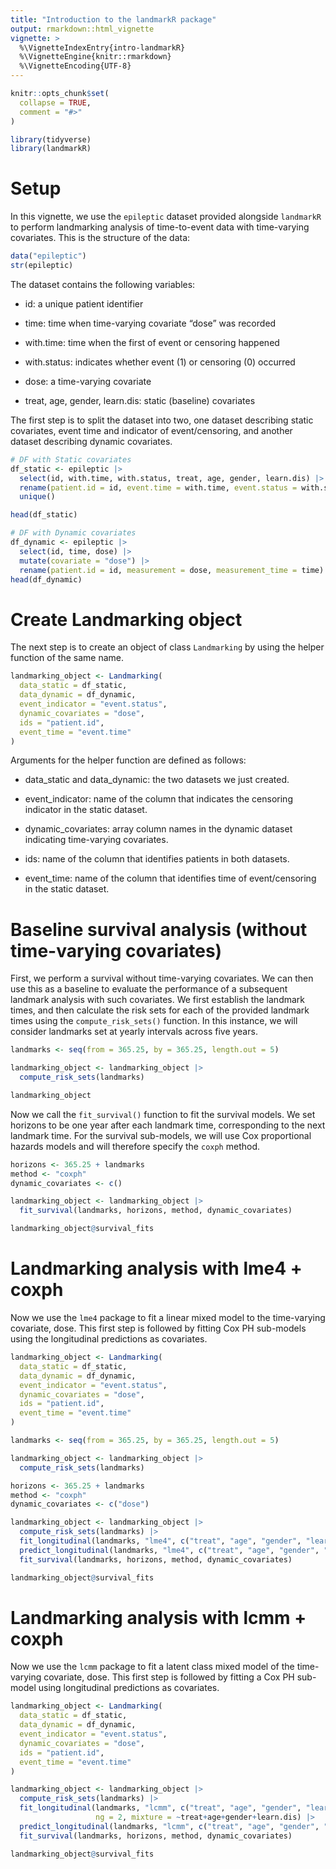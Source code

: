 ```yaml
---
title: "Introduction to the landmarkR package"
output: rmarkdown::html_vignette
vignette: >
  %\VignetteIndexEntry{intro-landmarkR}
  %\VignetteEngine{knitr::rmarkdown}
  %\VignetteEncoding{UTF-8}
---
```


```r
knitr::opts_chunk$set(
  collapse = TRUE,
  comment = "#>"
)
```

```r
library(tidyverse)
library(landmarkR)
```

# Setup

In this vignette, we use the `epileptic` dataset provided alongside `landmarkR`
to perform landmarking analysis of time-to-event data with time-varying
covariates. This is the structure of the data:

```r
data("epileptic")
str(epileptic)
```

The dataset contains the following variables:

-   id: a unique patient identifier

-   time: time when time-varying covariate "dose" was recorded

-   with.time: time when the first of event or censoring happened

-   with.status: indicates whether event (1) or censoring (0) occurred

-   dose: a time-varying covariate

-   treat, age, gender, learn.dis: static (baseline) covariates

The first step is to split the dataset into two, one dataset describing static
covariates, event time and indicator of event/censoring, and another dataset
describing dynamic covariates.

```r
# DF with Static covariates
df_static <- epileptic |>
  select(id, with.time, with.status, treat, age, gender, learn.dis) |>
  rename(patient.id = id, event.time = with.time, event.status = with.status) |>
  unique()

head(df_static)
```

```r
# DF with Dynamic covariates
df_dynamic <- epileptic |>
  select(id, time, dose) |>
  mutate(covariate = "dose") |>
  rename(patient.id = id, measurement = dose, measurement_time = time)
head(df_dynamic)
```

# Create Landmarking object

The next step is to create an object of class `Landmarking` by using the helper
function of the same name.

```r
landmarking_object <- Landmarking(
  data_static = df_static,
  data_dynamic = df_dynamic,
  event_indicator = "event.status",
  dynamic_covariates = "dose",
  ids = "patient.id",
  event_time = "event.time"
)
```

Arguments for the helper function are defined as follows:

- data_static and data_dynamic: the two datasets we just created.

- event_indicator: name of the column that indicates the censoring indicator
  in the static dataset.

- dynamic_covariates: array column names in the dynamic dataset indicating
  time-varying covariates.

- ids: name of the column that identifies patients in both datasets.

- event_time: name of the column that identifies time of event/censoring in the
  static dataset.

# Baseline survival analysis (without time-varying covariates)

First, we perform a survival without time-varying covariates. We can then use
this as a baseline to evaluate the performance of a subsequent landmark analysis
with such covariates. We first establish the landmark times, and then calculate
the risk sets for each of the provided landmark times using the
`compute_risk_sets()` function. In this instance, we will consider landmarks set
at yearly intervals across five years.

```r
landmarks <- seq(from = 365.25, by = 365.25, length.out = 5)

landmarking_object <- landmarking_object |>
  compute_risk_sets(landmarks)

landmarking_object
```

Now we call the `fit_survival()` function to fit the survival models. We set 
horizons to be one year after each landmark time, corresponding to the next
landmark time. For the survival sub-models, we will use Cox proportional hazards
models and will therefore specify the `coxph` method.

```r
horizons <- 365.25 + landmarks
method <- "coxph"
dynamic_covariates <- c()

landmarking_object <- landmarking_object |>
  fit_survival(landmarks, horizons, method, dynamic_covariates)

landmarking_object@survival_fits
```

# Landmarking analysis with lme4 + coxph

Now we use the `lme4` package  to fit a linear mixed model to the time-varying
covariate, dose. This first step is followed by fitting Cox PH sub-models using
the longitudinal predictions as covariates.

```r
landmarking_object <- Landmarking(
  data_static = df_static,
  data_dynamic = df_dynamic,
  event_indicator = "event.status",
  dynamic_covariates = "dose",
  ids = "patient.id",
  event_time = "event.time"
)

landmarks <- seq(from = 365.25, by = 365.25, length.out = 5)

landmarking_object <- landmarking_object |>
  compute_risk_sets(landmarks)

horizons <- 365.25 + landmarks
method <- "coxph"
dynamic_covariates <- c("dose")

landmarking_object <- landmarking_object |>
  compute_risk_sets(landmarks) |>
  fit_longitudinal(landmarks, "lme4", c("treat", "age", "gender", "learn.dis")) |>
  predict_longitudinal(landmarks, "lme4", c("treat", "age", "gender", "learn.dis")) |>
  fit_survival(landmarks, horizons, method, dynamic_covariates)

landmarking_object@survival_fits
```

# Landmarking analysis with lcmm + coxph

Now we use the `lcmm` package  to fit a latent class mixed model of the
time-varying covariate, dose. This first step is followed by fitting a Cox PH
sub-model using longitudinal predictions as covariates.

```r

landmarking_object <- Landmarking(
  data_static = df_static,
  data_dynamic = df_dynamic,
  event_indicator = "event.status",
  dynamic_covariates = "dose",
  ids = "patient.id",
  event_time = "event.time"
)

landmarking_object <- landmarking_object |>
  compute_risk_sets(landmarks) |>
  fit_longitudinal(landmarks, "lcmm", c("treat", "age", "gender", "learn.dis"),
                   ng = 2, mixture = ~treat+age+gender+learn.dis) |>
  predict_longitudinal(landmarks, "lcmm", c("treat", "age", "gender", "learn.dis")) |>
  fit_survival(landmarks, horizons, method, dynamic_covariates)

landmarking_object@survival_fits
```

